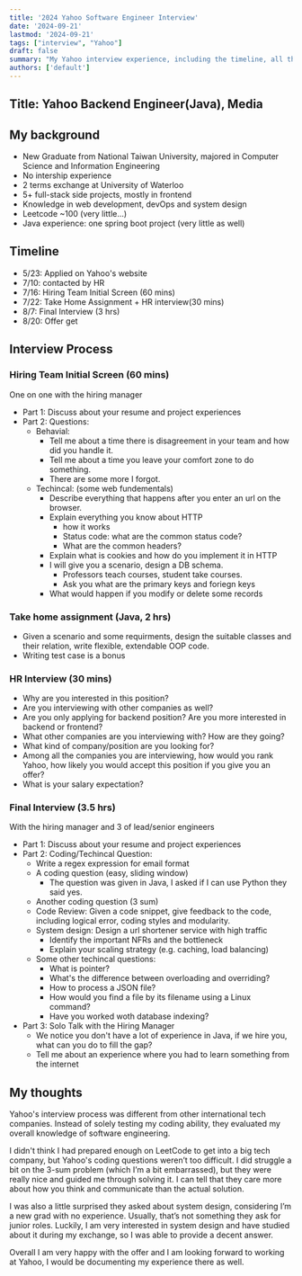 ```yaml
---
title: '2024 Yahoo Software Engineer Interview'
date: '2024-09-21'
lastmod: '2024-09-21'
tags: ["interview", "Yahoo"]
draft: false
summary: "My Yahoo interview experience, including the timeline, all the questions they asked, and my thoughts"
authors: ['default']
---
```


## Title: Yahoo Backend Engineer(Java), Media

## My background
- New Graduate from National Taiwan University, majored in Computer Science and Information Engineering
- No intership experience
- 2 terms exchange at University of Waterloo
- 5+ full-stack side projects, mostly in frontend
- Knowledge in web development, devOps and system design
- Leetcode ~100 (very little...)
- Java experience: one spring boot project (very little as well)


## Timeline

- 5/23: Applied on Yahoo's website
- 7/10: contacted by HR
- 7/16: Hiring Team Initial Screen (60 mins)
- 7/22: Take Home Assignment + HR interview(30 mins)
- 8/7: Final Interview (3 hrs)
- 8/20: Offer get

## Interview Process

### Hiring Team Initial Screen (60 mins)
One on one with the hiring manager
- Part 1: Discuss about your resume and project experiences
- Part 2: Questions:
    - Behavial:
        - Tell me about a time there is disagreement in your team and how did you handle it.
        - Tell me about a time you leave your comfort zone to do something.
        - There are some more I forgot.
    - Techincal: (some web fundementals)
        - Describe everything that happens after you enter an url on the browser.
        - Explain everything you know about HTTP
            - how it works
            - Status code: what are the common status code?
            - What are the common headers?
        - Explain what is cookies and how do you implement it in HTTP
        - I will give you a scenario, design a DB schema.
            - Professors teach courses, student take courses.
            - Ask you what are the primary keys and foriegn keys
        - What would happen if you modify or delete some records

### Take home assignment (Java, 2 hrs)
- Given a scenario and some requirments, design the suitable classes and their relation, write flexible, extendable OOP code.
- Writing test case is a bonus

### HR Interview (30 mins)
- Why are you interested in this position?
- Are you interviewing with other companies as well?
- Are you only applying for backend position? Are you more interested in backend or frontend?
- What other companies are you interviewing with? How are they going?
- What kind of company/position are you looking for?
- Among all the companies you are interviewing, how would you rank Yahoo, how likely you would accept this position if you give you an offer?
- What is your salary expectation?


### Final Interview (3.5 hrs)
With the hiring manager and 3 of lead/senior engineers
- Part 1: Discuss about your resume and project experiences
- Part 2: Coding/Techincal Question:
    - Write a regex expression for email format
    - A coding question (easy, sliding window)
        - The question was given in Java, I asked if I can use Python they said yes.
    - Another coding question (3 sum)
    - Code Review: Given a code snippet, give feedback to the code, including logical error, coding styles and modularity.
    - System design: Design a url shortener service with high traffic
        - Identify the important NFRs and the bottleneck
        - Explain your scaling strategy (e.g. caching, load balancing)
    - Some other techincal questions:
        - What is pointer?
        - What's the difference between overloading and overriding?
        - How to process a JSON file?
        - How would you find a file by its filename using a Linux command?
        - Have you worked woth database indexing?
- Part 3: Solo Talk with the Hiring Manager
    - We notice you don't have a lot of experience in Java, if we hire you, what can you do to fill the gap?
    - Tell me about an experience where you had to learn something from the internet


## My thoughts

Yahoo's interview process was different from other international tech companies. Instead of solely testing my coding ability, they evaluated my overall knowledge of software engineering.

I didn't think I had prepared enough on LeetCode to get into a big tech company, but Yahoo's coding questions weren’t too difficult. I did struggle a bit on the 3-sum problem (which I’m a bit embarrassed), but they were really nice and guided me through solving it. I can tell that they care more about how you think and communicate than the actual solution.

I was also a little surprised they asked about system design, considering I’m a new grad with no experience. Usually, that’s not something they ask for junior roles. Luckily, I am very interested in system design and have studied about it during my exchange, so I was able to provide a decent answer.

Overall I am very happy with the offer and I am looking forward to working at Yahoo, I would be documenting my experience there as well.

